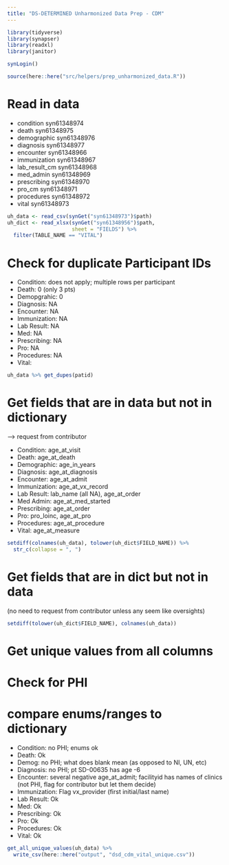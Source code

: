 ```yaml
---
title: "DS-DETERMINED Unharmonized Data Prep - CDM"
---
```


```r
library(tidyverse)
library(synapser)
library(readxl)
library(janitor)

synLogin()

source(here::here("src/helpers/prep_unharmonized_data.R"))
```

# Read in data

- condition syn61348974
- death syn61348975
- demographic syn61348976
- diagnosis syn61348977
- encounter syn61348966
- immunization syn61348967
- lab_result_cm syn61348968
- med_admin syn61348969
- prescribing syn61348970
- pro_cm syn61348971
- procedures syn61348972
- vital syn61348973

```r
uh_data <- read_csv(synGet("syn61348973")$path)
uh_dict <- read_xlsx(synGet("syn61348956")$path, 
                     sheet = "FIELDS") %>% 
  filter(TABLE_NAME == "VITAL")
```

# Check for duplicate Participant IDs

- Condition: does not apply; multiple rows per participant
- Death: 0 (only 3 pts)
- Demopgrahic: 0
- Diagnosis: NA
- Encounter: NA
- Immunization: NA
- Lab Result: NA
- Med: NA
- Prescribing: NA
- Pro: NA
- Procedures: NA
- Vital: 

```r
uh_data %>% get_dupes(patid)
```

# Get fields that are in data but not in dictionary
--> request from contributor

- Condition: age_at_visit 
- Death: age_at_death
- Demographic: age_in_years
- Diagnosis: age_at_diagnosis
- Encounter: age_at_admit
- Immunization: age_at_vx_record
- Lab Result: lab_name (all NA), age_at_order
- Med Admin: age_at_med_started
- Prescribing: age_at_order
- Pro: pro_loinc, age_at_pro
- Procedures: age_at_procedure
- Vital: age_at_measure

```r
setdiff(colnames(uh_data), tolower(uh_dict$FIELD_NAME)) %>% 
  str_c(collapse = ", ")
```

# Get fields that are in dict but not in data
(no need to request from contributor unless any seem like oversights)

```r
setdiff(tolower(uh_dict$FIELD_NAME), colnames(uh_data))
```


# Get unique values from all columns
# Check for PHI
# compare enums/ranges to dictionary

- Condition: no PHI; enums ok
- Death: Ok
- Demog: no PHI; what does blank mean (as opposed to NI, UN, etc)
- Diagnosis: no PHI; pt SD-00635 has age -6
- Encounter: several negative age_at_admit; facilityid has names of clinics
(not PHI, flag for contributor but let them decide)
- Immunization: Flag vx_provider (first initial/last name)
- Lab Result: Ok
- Med: Ok
- Prescribing: Ok
- Pro: Ok
- Procedures: Ok
- Vital: Ok

```r
get_all_unique_values(uh_data) %>%
  write_csv(here::here("output", "dsd_cdm_vital_unique.csv"))
```

       

